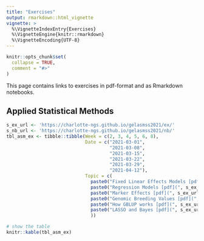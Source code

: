 ```yaml
---
title: "Exercises"
output: rmarkdown::html_vignette
vignette: >
  %\VignetteIndexEntry{Exercises}
  %\VignetteEngine{knitr::rmarkdown}
  %\VignetteEncoding{UTF-8}
---
```


```r
knitr::opts_chunk$set(
  collapse = TRUE,
  comment = "#>"
)
```

This page contains links to exercises in pdf-format and as Rmarkdown notebooks.

## Applied Statistical Methods

```r
s_ex_url <- 'https://charlotte-ngs.github.io/gelasmss2021/ex/'
s_nb_url <- 'https://charlotte-ngs.github.io/gelasmss2021/nb/'
tbl_asm_ex <- tibble::tibble(Week = c(2, 3, 4, 5, 6, 8),
                             Date = c("2021-03-01",
                                      "2021-03-08",
                                      "2021-03-15",
                                      "2021-03-22",
                                      "2021-03-29",
                                      "2021-04-12"),
                             Topic = c(
                               paste0("Fixed Linear Effects Models [pdf](", s_ex_url, "asm-w02-ex01.pdf) | [nb](", s_ex_url, "asm-w02-ex01_nb.nb.html)", collapse = ''),
                               paste0("Regression Models [pdf](", s_ex_url, "asm_ex02.pdf) | [nb](", s_nb_url, "asm_ex02_nb.nb.html)", collapse = ''),
                               paste0("Marker Effects [pdf](", s_ex_url, "asm_ex03.pdf) | [nb](", s_nb_url, "asm_ex03_nb.nb.html)", collapse = ''),
                               paste0("Genomic Breeding Values [pdf](", s_ex_url, "asm_ex04.pdf) | [nb](", s_nb_url, "asm_ex04_nb.nb.html)", collapse = ''),
                               paste0("How GBLUP works [pdf](", s_ex_url, "asm_ex05.pdf) | [nb](", s_nb_url, "asm_ex05_nb.nb.html)", collapse = ''),
                               paste0("LASSO and Bayes [pdf](", s_ex_url, "asm_ex06.pdf) | [nb](", s_nb_url, "asm_ex06_nb_src.nb.html", collapse = "")
                               ))

# show the table
knitr::kable(tbl_asm_ex)
```

